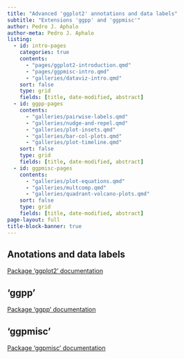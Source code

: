 ```yaml
---
title: "Advanced 'ggplot2' annotations and data labels"
subtitle: "Extensions 'ggpp' and 'ggpmisc'"
author: Pedro J. Aphalo
author-meta: Pedro J. Aphalo
listing:
  - id: intro-pages
    categories: true
    contents:
      - "pages/ggplot2-introduction.qmd"
      - "pages/ggpmisc-intro.qmd"
      - "galleries/dataviz-intro.qmd"
    sort: false
    type: grid
    fields: [title, date-modified, abstract]
  - id: ggpp-pages
    contents:
      - "galleries/pairwise-labels.qmd"
      - "galleries/nudge-and-repel.qmd"
      - "galleries/plot-insets.qmd"
      - "galleries/bar-col-plots.qmd"
      - "galleries/plot-timeline.qmd"
    sort: false
    type: grid
    fields: [title, date-modified, abstract]
  - id: ggpmisc-pages
    contents:
      - "galleries/plot-equations.qmd"
      - "galleries/multcomp.qmd"
      - "galleries/quadrant-volcano-plots.qmd"
    sort: false
    type: grid
    fields: [title, date-modified, abstract]
page-layout: full
title-block-banner: true
---
```


## Anotations and data labels

[Package 'ggplot2' documentation](https://ggplot2.tidyverse.org/)

::: {#intro-pages}
:::

## 'ggpp'

[Package 'ggpp' documentation](https://docs.r4photobiology.info/ggpp/)

::: {#ggpp-pages}
:::

## 'ggpmisc'

[Package 'ggpmisc' documentation](https://docs.r4photobiology.info/ggpmisc/)

::: {#ggpmisc-pages}
:::

